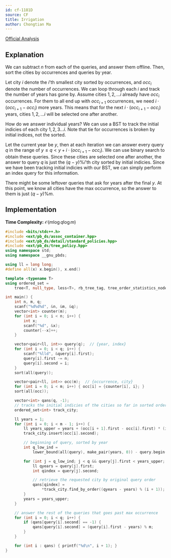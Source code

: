 ```yaml
---
id: cf-1181D
source: CF
title: Irrigation
author: Chongtian Ma
---
```


[Official Analysis](https://codeforces.com/blog/entry/67727)

## Explanation

We can subtract $n$ from each of the queries, and answer them offline. Then, sort the cities by occurrences and queries by year.

Let city $i$ denote the $i$'th smallest city sorted by occurrences, and $occ_i$ denote the number of occurrences. We can loop  through each $i$ and track the number of years has gone by. Assume cities $1, 2, ...i$ already have $occ_i$ occurrences. For them to all end up with $occ_{i+1}$ occurrences, we need $i \cdot (occ_{i+1} - occ_i)$ more years. This means that for the next $i \cdot (occ_{i+1} - occ_i)$ years, cities $1, 2, ... i$ will be selected one after another.

How do we answer individual years? We can use a BST to track the initial indicies of each city $1, 2, 3... i$. Note that tie for occurrences is broken by initial indices, not the sorted.

Let the current year be $y$, then at each iteration we can answer every query $q$ in the range of $y \leq q < y + i \cdot (occ_{i+1} - occ_i)$. We can use binary search to obtain these queries. Since these cities are selected one after another, the answer to query $q$ is just the $(q - y) \% i$'th city sorted by initial indicies. Since we have been tracking initial indicies with our BST, we can simply perform an index query for this information.

There might be some leftover queries that ask for years after the final $y$. At this point, we know all cities have the max occurrence, so the answer to them is just $(q - y) \% m$.

## Implementation

**Time Complexity:** $\mathcal{O}(m \log q \log m)$

<LanguageSection>
<CPPSection>

```cpp
#include <bits/stdc++.h>
#include <ext/pb_ds/assoc_container.hpp>
#include <ext/pb_ds/detail/standard_policies.hpp>
#include <ext/pb_ds/tree_policy.hpp>
using namespace std;
using namespace __gnu_pbds;

using ll = long long;
#define all(x) x.begin(), x.end()

template <typename T>
using ordered_set =
    tree<T, null_type, less<T>, rb_tree_tag, tree_order_statistics_node_update>;

int main() {
	int n, m, q;
	scanf("%d%d%d", &n, &m, &q);
	vector<int> counter(m);
	for (int i = 0; i < n; i++) {
		int x;
		scanf("%d", &x);
		counter[--x]++;
	}

	vector<pair<ll, int>> query(q);  // {year, index}
	for (int i = 0; i < q; i++) {
		scanf("%lld", &query[i].first);
		query[i].first -= n;
		query[i].second = i;
	}
	sort(all(query));

	vector<pair<ll, int>> occ(m);  // {occurrence, city}
	for (int i = 0; i < m; i++) { occ[i] = {counter[i], i}; }
	sort(all(occ));

	vector<int> qans(q, -1);
	// tracks the initial indicies of the cities so far in sorted order
	ordered_set<int> track_city;

	ll years = 1;
	for (int i = 0; i < m - 1; i++) {
		ll years_upper = years + (occ[i + 1].first - occ[i].first) * (i + 1);
		track_city.insert(occ[i].second);

		// beginning of query, sorted by year
		int q_low_ind =
		    lower_bound(all(query), make_pair(years, 0)) - query.begin();

		for (int j = q_low_ind; j < q && query[j].first < years_upper; j++) {
			ll qyears = query[j].first;
			int qindex = query[j].second;

			// retrieve the requested city by original query order
			qans[qindex] =
			    *track_city.find_by_order((qyears - years) % (i + 1));
		}
		years = years_upper;
	}

	// answer the rest of the queries that goes past max occurrence
	for (int i = 0; i < q; i++) {
		if (qans[query[i].second] == -1) {
			qans[query[i].second] = (query[i].first - years) % m;
		}
	}

	for (int i : qans) { printf("%d\n", i + 1); }
}
```
</CPPSection>
</LanguageSection>
